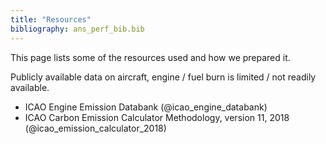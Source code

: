 ```yaml
---
title: "Resources"
bibliography: ans_perf_bib.bib
---
```


This page lists some of the resources used and how we prepared it.

Publicly available data on aircraft, engine / fuel burn is limited / not readily available.

* ICAO Engine Emission Databank (@icao_engine_databank)
* ICAO Carbon Emission Calculator Methodology, version 11, 2018 (@icao_emission_calculator_2018)
